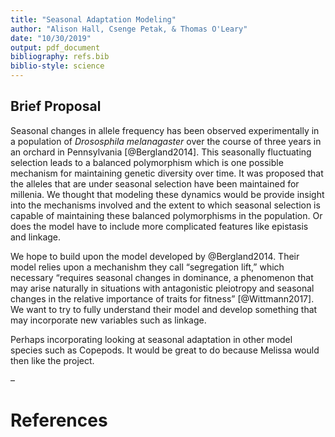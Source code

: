 ```yaml
---
title: "Seasonal Adaptation Modeling"
author: "Alison Hall, Csenge Petak, & Thomas O'Leary"
date: "10/30/2019"
output: pdf_document
bibliography: refs.bib
biblio-style: science
---
```


## Brief Proposal

Seasonal changes in allele frequency has been observed experimentally in a population of _Drososphila melanagaster_ over the course of three years in an orchard in Pennsylvania [@Bergland2014]. This seasonally fluctuating selection leads to a balanced polymorphism which is one possible mechanism for maintaining genetic diversity over time. It was proposed that the alleles that are under seasonal selection have been maintained for millenia. We thought that modeling these dynamics would be provide insight into the mechanisms involved and the extent to which seasonal selection is capable of maintaining these balanced polymorphisms in the population. Or does the model have to include more complicated features like epistasis and linkage.

We hope to build upon the model developed by @Bergland2014. Their model relies upon a mechanishm they call "segregation lift," which necessary "requires seasonal changes in dominance, a phenomenon that may arise naturally in situations with antagonistic pleiotropy and seasonal changes in the relative importance of traits for fitness" [@Wittmann2017]. We want to try to fully understand their model and develop something that may incorporate new variables such as linkage.

Perhaps incorporating looking at seasonal adaptation in other model species such as Copepods. It would be great to do because Melissa would then like the project.

--

# References



